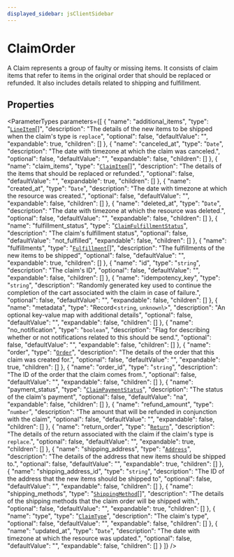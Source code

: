 ```yaml
---
displayed_sidebar: jsClientSidebar
---
```



# ClaimOrder

A Claim represents a group of faulty or missing items. It consists of claim items that refer to items in the original order that should be replaced or refunded. It also includes details related to shipping and fulfillment.

## Properties

<ParameterTypes parameters={[
  {
    "name": "additional_items",
    "type": "[`LineItem`](internal.LineItem.mdx)[]",
    "description": "The details of the new items to be shipped when the claim's type is `replace`",
    "optional": false,
    "defaultValue": "",
    "expandable": true,
    "children": []
  },
  {
    "name": "canceled_at",
    "type": "`Date`",
    "description": "The date with timezone at which the claim was canceled.",
    "optional": false,
    "defaultValue": "",
    "expandable": false,
    "children": []
  },
  {
    "name": "claim_items",
    "type": "[`ClaimItem`](internal.internal.ClaimItem.mdx)[]",
    "description": "The details of the items that should be replaced or refunded.",
    "optional": false,
    "defaultValue": "",
    "expandable": true,
    "children": []
  },
  {
    "name": "created_at",
    "type": "`Date`",
    "description": "The date with timezone at which the resource was created.",
    "optional": false,
    "defaultValue": "",
    "expandable": false,
    "children": []
  },
  {
    "name": "deleted_at",
    "type": "`Date`",
    "description": "The date with timezone at which the resource was deleted.",
    "optional": false,
    "defaultValue": "",
    "expandable": false,
    "children": []
  },
  {
    "name": "fulfillment_status",
    "type": "[`ClaimFulfillmentStatus`](../enums/internal.internal.ClaimFulfillmentStatus.mdx)",
    "description": "The claim's fulfillment status",
    "optional": false,
    "defaultValue": "not_fulfilled",
    "expandable": false,
    "children": []
  },
  {
    "name": "fulfillments",
    "type": "[`Fulfillment`](internal.Fulfillment.mdx)[]",
    "description": "The fulfillments of the new items to be shipped",
    "optional": false,
    "defaultValue": "",
    "expandable": true,
    "children": []
  },
  {
    "name": "id",
    "type": "`string`",
    "description": "The claim's ID",
    "optional": false,
    "defaultValue": "",
    "expandable": false,
    "children": []
  },
  {
    "name": "idempotency_key",
    "type": "`string`",
    "description": "Randomly generated key used to continue the completion of the cart associated with the claim in case of failure.",
    "optional": false,
    "defaultValue": "",
    "expandable": false,
    "children": []
  },
  {
    "name": "metadata",
    "type": "Record<`string`, `unknown`\\>",
    "description": "An optional key-value map with additional details",
    "optional": false,
    "defaultValue": "",
    "expandable": false,
    "children": []
  },
  {
    "name": "no_notification",
    "type": "`boolean`",
    "description": "Flag for describing whether or not notifications related to this should be send.",
    "optional": false,
    "defaultValue": "",
    "expandable": false,
    "children": []
  },
  {
    "name": "order",
    "type": "[`Order`](internal.Order.mdx)",
    "description": "The details of the order that this claim was created for.",
    "optional": false,
    "defaultValue": "",
    "expandable": true,
    "children": []
  },
  {
    "name": "order_id",
    "type": "`string`",
    "description": "The ID of the order that the claim comes from.",
    "optional": false,
    "defaultValue": "",
    "expandable": false,
    "children": []
  },
  {
    "name": "payment_status",
    "type": "[`ClaimPaymentStatus`](../enums/internal.internal.ClaimPaymentStatus.mdx)",
    "description": "The status of the claim's payment",
    "optional": false,
    "defaultValue": "na",
    "expandable": false,
    "children": []
  },
  {
    "name": "refund_amount",
    "type": "`number`",
    "description": "The amount that will be refunded in conjunction with the claim",
    "optional": false,
    "defaultValue": "",
    "expandable": false,
    "children": []
  },
  {
    "name": "return_order",
    "type": "[`Return`](internal.Return.mdx)",
    "description": "The details of the return associated with the claim if the claim's type is `replace`.",
    "optional": false,
    "defaultValue": "",
    "expandable": true,
    "children": []
  },
  {
    "name": "shipping_address",
    "type": "[`Address`](internal.Address.mdx)",
    "description": "The details of the address that new items should be shipped to.",
    "optional": false,
    "defaultValue": "",
    "expandable": true,
    "children": []
  },
  {
    "name": "shipping_address_id",
    "type": "`string`",
    "description": "The ID of the address that the new items should be shipped to",
    "optional": false,
    "defaultValue": "",
    "expandable": false,
    "children": []
  },
  {
    "name": "shipping_methods",
    "type": "[`ShippingMethod`](internal.ShippingMethod-4.mdx)[]",
    "description": "The details of the shipping methods that the claim order will be shipped with.",
    "optional": false,
    "defaultValue": "",
    "expandable": true,
    "children": []
  },
  {
    "name": "type",
    "type": "[`ClaimType`](../enums/internal.internal.ClaimType.mdx)",
    "description": "The claim's type",
    "optional": false,
    "defaultValue": "",
    "expandable": false,
    "children": []
  },
  {
    "name": "updated_at",
    "type": "`Date`",
    "description": "The date with timezone at which the resource was updated.",
    "optional": false,
    "defaultValue": "",
    "expandable": false,
    "children": []
  }
]} />

